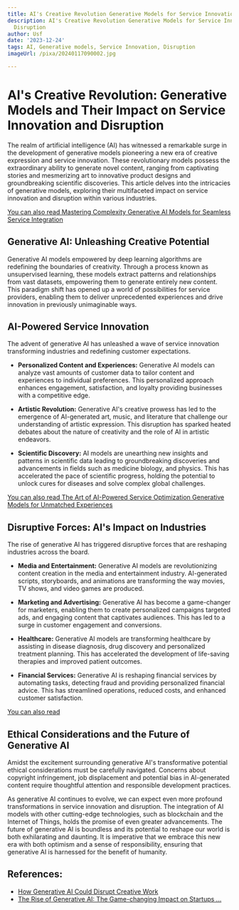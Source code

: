 ```yaml
---
title: AI's Creative Revolution Generative Models for Service Innovation and Disruption
description: AI's Creative Revolution Generative Models for Service Innovation and
  Disruption
author: Usf
date: '2023-12-24'
tags: AI, Generative models, Service Innovation, Disruption
imageUrl: /pixa/20240117090002.jpg

---
```

# AI's Creative Revolution: Generative Models and Their Impact on Service  Innovation and Disruption

The  realm of artificial intelligence (AI)  has witnessed a remarkable surge in the development of generative models pioneering a  new era of creative expression and service innovation. These revolutionary models  possess the extraordinary ability to generate novel content, ranging from captivating stories and mesmerizing art to innovative product  designs and groundbreaking scientific discoveries. This article delves into the intricacies of  generative models, exploring their multifaceted impact on service  innovation and disruption within various industries.

[You can also read Mastering Complexity Generative AI Models for Seamless Service Integration](Mastering%20Complexity%20Generative%20AI%20Models%20for%20Seamless%20Service%20Integration)


## Generative AI: Unleashing Creative Potential

Generative AI models empowered by  deep learning algorithms are redefining the boundaries  of  creativity. Through a process known as unsupervised learning, these models extract patterns and relationships from vast datasets, empowering them to generate entirely new content. This paradigm shift has opened up a world of possibilities for service providers, enabling them to deliver unprecedented experiences and drive innovation  in previously unimaginable  ways.

## AI-Powered Service  Innovation

The advent of generative AI has  unleashed a wave of service innovation transforming industries  and redefining  customer expectations.

* **Personalized Content and Experiences:** Generative AI models can analyze vast amounts of customer data to tailor content and experiences to  individual  preferences. This personalized approach enhances engagement, satisfaction, and loyalty  providing businesses with a competitive edge.

*  **Artistic Revolution:** Generative AI's  creative prowess  has led to the emergence of AI-generated art, music, and literature that challenge our understanding of artistic expression. This disruption has sparked heated debates about the nature of creativity and the role of AI in artistic endeavors.

*  **Scientific Discovery:** AI models are unearthing new insights and patterns in scientific data leading to  groundbreaking discoveries and advancements in fields such as medicine biology, and physics.  This has accelerated the pace of scientific progress, holding the potential  to unlock  cures for diseases and solve complex global challenges.

[You can  also  read  The Art of AI-Powered  Service Optimization Generative Models for Unmatched  Experiences](The%20Art%20of%20AI-Powered%20Service%20Optimization%20Generative%20Models%20for%20Unmatched%20Experiences)


## Disruptive Forces: AI's Impact on  Industries

The  rise of generative AI has triggered disruptive forces that are  reshaping industries across the board.

* **Media and Entertainment:** Generative  AI models are revolutionizing  content creation in the media and entertainment industry. AI-generated  scripts, storyboards, and animations are transforming the way movies, TV shows, and video games are produced.

* **Marketing and Advertising:** Generative  AI has become a game-changer for marketers, enabling them to create personalized campaigns targeted ads, and engaging content that captivates audiences. This has  led to a surge in customer engagement and conversions.

* **Healthcare:** Generative AI models are transforming healthcare by assisting in disease diagnosis, drug discovery and personalized  treatment  planning.  This has accelerated the development of life-saving therapies and improved patient outcomes.

* **Financial Services:** Generative AI is reshaping financial services by automating tasks, detecting  fraud and providing personalized financial advice. This has streamlined  operations, reduced costs, and enhanced customer satisfaction.

[You can also  read ]()


## Ethical  Considerations and the Future  of Generative AI

Amidst the excitement surrounding generative AI's transformative potential ethical considerations must be carefully  navigated.  Concerns about copyright infringement, job displacement and potential bias in AI-generated content require thoughtful attention  and responsible development practices.

As generative AI continues to evolve, we can expect even more profound transformations in service innovation  and disruption. The integration of  AI models with other cutting-edge technologies, such as blockchain and the Internet of Things, holds the promise of even  greater advancements. The future of generative AI is boundless  and  its potential to reshape our world is both exhilarating and daunting. It is imperative that we  embrace this new era with both optimism and  a sense of responsibility, ensuring that generative AI is harnessed for the  benefit of humanity.

## References:
- [How Generative AI Could Disrupt Creative Work](https://hbr.org/2023/04/how-generative-ai-could-disrupt-creative-work)
- [The Rise of Generative AI: The Game-changing Impact on Startups ...](https://www.linkedin.com/pulse/rise-generative-ai-game-changing-impact-startups-businesses-yobiapp)
